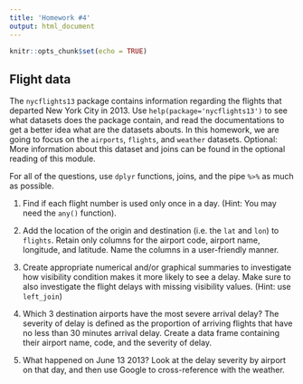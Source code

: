 ```yaml
---
title: 'Homework #4'
output: html_document
---
```


```r
knitr::opts_chunk$set(echo = TRUE)
```

## Flight data

The `nycflights13` package contains information regarding the flights that departed New York City in 2013. Use `help(package='nycflights13')` to see what datasets does the package contain, and read the documentations to get a better idea what are the datasets abouts. In this homework, we are going to focus on the `airports`, `flights`, and `weather` datasets. Optional: More information about this dataset and joins can be found in the optional reading of this module.

For all of the questions, use `dplyr` functions, joins, and the pipe `%>%` as much as possible.

1. Find if each flight number is used only once in a day. (Hint: You may need the `any()` function).

2. Add the location of the origin and destination (i.e. the `lat` and `lon`) to `flights`. Retain only columns for the airport code, airport name, longitude, and latitude. Name the columns in a user-friendly manner.

3. Create appropriate numerical and/or graphical summaries to investigate how visibility condition makes it more likely to see a delay. Make sure to also investigate the flight delays with missing visibility values. (Hint: use `left_join`)

4. Which 3 destination airports have the most severe arrival delay? The severity of delay is defined as the proportion of arriving flights that have no less than 30 minutes arrival delay. Create a data frame containing their airport name, code, and the severity of delay.

5. What happened on June 13 2013? Look at the delay severity by airport on that day, and then use Google to cross-reference with the weather.
